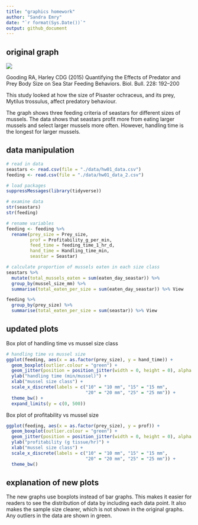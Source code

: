 ```yaml
---
title: "graphics homework"
author: "Sandra Emry"
date: "`r format(Sys.Date())`" 
output: github_document
---
```


## original graph
![](original_graph.png) 

Gooding RA, Harley CDG (2015) Quantifying the Effects of Predator and Prey Body Size on Sea Star Feeding Behaviors. Biol. Bull. 228: 192–200

This study looked at how the size of Pisaster ochraceus, and its prey, Mytilus trossulus, affect predatory behaviour. 

The graph shows three feeding criteria of seastars for different sizes of mussels. The data shows that seastars profit more from eating larger mussels and select larger mussels more often. However, handling time is the longest for larger mussels. 

## data manipulation

```r
# read in data
seastars <- read.csv(file = "./data/hw01_data.csv")
feeding <- read.csv(file = "./data/hw01_data_2.csv")

# load packages
suppressMessages(library(tidyverse))

# examine data
str(seastars)
str(feeding)

# rename variables
feeding <- feeding %>% 
  rename(prey_size = Prey_size, 
         prof = Profitability_g_per_min,
         feed_time = feeding_time_1_hr_d, 
         hand_time = Handling_time_min,
         seastar = Seastar) 

# calculate proportion of mussels eaten in each size class
seastars %>% 
  mutate(total_mussels_eaten = sum(eaten_day_seastar)) %>% 
  group_by(mussel_size_mm) %>% 
  summarise(total_eaten_per_size = sum(eaten_day_seastar)) %>% View

feeding %>% 
  group_by(prey_size) %>% 
  summarise(total_eaten_per_size = sum(seastar)) %>% View

```

## updated plots

Box plot of handling time vs mussel size class
```r
# handling time vs mussel size 
ggplot(feeding, aes(x = as.factor(prey_size), y = hand_time)) + 
  geom_boxplot(outlier.colour = "green") +
  geom_jitter(position = position_jitter(width = 0, height = 0), alpha = 1/2) + 
  ylab("handling time (min/mussel)") +
  xlab("mussel size class") +
  scale_x_discrete(labels = c("10" = "10 mm", "15" = "15 mm",
                              "20" = "20 mm", "25" = "25 mm")) +
  theme_bw() +
  expand_limits(y = c(0, 500))

```

Box plot of profitability vs mussel size
```r

ggplot(feeding, aes(x = as.factor(prey_size), y = prof)) + 
  geom_boxplot(outlier.colour = "green") + 
  geom_jitter(position = position_jitter(width = 0, height = 0), alpha = 1/2) + 
  ylab("profitability (g tissue/hr)") + 
  xlab("mussel size class") + 
  scale_x_discrete(labels = c("10" = "10 mm", "15" = "15 mm",
                              "20" = "20 mm", "25" = "25 mm")) +
  theme_bw()

```

## explanation of new plots

The new graphs use boxplots instead of bar graphs. This makes it easier for readers to see the distribution of data by including each data point. It also makes the sample size clearer, which is not shown in the original graphs. Any outliers in the data are shown in green. 

